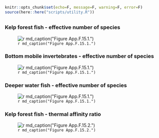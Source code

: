 ```r
knitr::opts_chunk$set(echo=F, message=F, warning=F, error=F)
source(here::here("scripts/utility.R"))
```

## {.tabset}

### Kelp forest fish - effective number of species

![`r md_caption("Figure App.F.15.1.")`](../img/cinms_cr/App.F.15.1a.MBON_kelp_forest_fish.jpg)

### Bottom mobile invertebrates - effective number of species

![`r md_caption("Figure App.F.15.1.")`](../img/cinms_cr/App.F.15.1b.MBON_mobile_invertebrate.jpg)

### Deeper water fish - effective number of species

![`r md_caption("Figure App.F.15.1.")`](../img/cinms_cr/App.F.15.1c.MBON_deep_water_fish.jpg)

### Kelp forest fish - thermal affinity ratio

![`r md_caption("Figure App.F.15.2.")`](../img/cinms_cr/App.F.15.2.Thermal_LogRatio.jpg)


